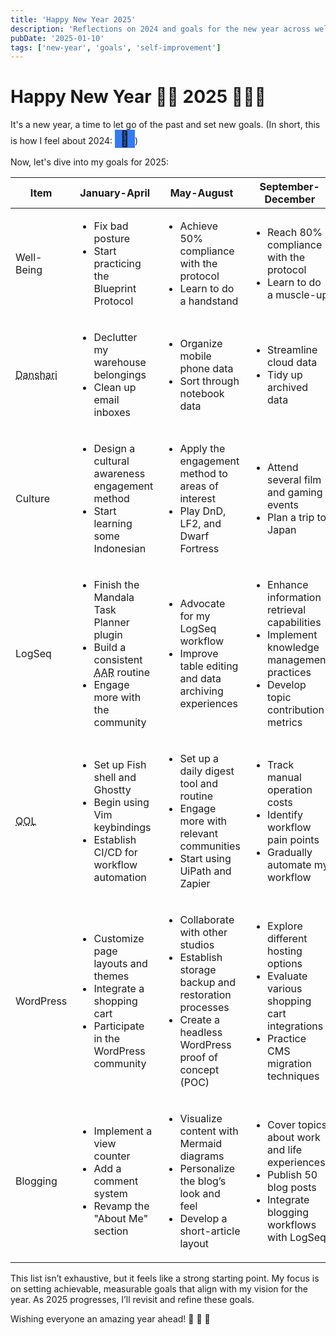 ```yaml
---
title: 'Happy New Year 2025'
description: 'Reflections on 2024 and goals for the new year across well-being, culture, productivity, and more.'
pubDate: '2025-01-10'
tags: ['new-year', 'goals', 'self-improvement']
---
```


# Happy New Year 🚀🎉 2025 🍾🏌️‍♂️

It's a new year, a time to let go of the past and set new goals. (In short, this is how I feel about 2024: <b style="width: 2rem;display: inline-block;background: #337bf6;font-size: 1.5rem;text-align: center;">🩶</b>)

Now, let's dive into my goals for 2025:

<table class="w-[75vw] relative text-[0.8rem] left-1/2 -translate-x-1/2">
  <thead>
    <tr>
      <th class="text-center">Item</th>
      <th class="text-center">January-April</th>
      <th class="text-center">May-August</th>
      <th class="text-center">September-December</th>
    </tr>
  </thead>
  <tbody>
    <tr>
      <td>Well-Being</td>
      <td>
        <ul class="list-none p-0 m-0">
          <li>Fix bad posture</li>
          <li>Start practicing the Blueprint Protocol</li>
        </ul>
      </td>
      <td>
        <ul class="list-none p-0 m-0">
          <li>Achieve 50% compliance with the protocol</li>
          <li>Learn to do a handstand</li>
        </ul>
      </td>
      <td>
        <ul class="list-none p-0 m-0">
          <li>Reach 80% compliance with the protocol</li>
          <li>Learn to do a muscle-up</li>
        </ul>
      </td>
    </tr>
    <tr>
      <td><abbr title="Decluttering">Danshari</abbr></td>
      <td>
        <ul class="list-none p-0 m-0">
          <li>Declutter my warehouse belongings</li>
          <li>Clean up email inboxes</li>
        </ul>
      </td>
      <td>
        <ul class="list-none p-0 m-0">
          <li>Organize mobile phone data</li>
          <li>Sort through notebook data</li>
        </ul>
      </td>
      <td>
        <ul class="list-none p-0 m-0">
          <li>Streamline cloud data</li>
          <li>Tidy up archived data</li>
        </ul>
      </td>
    </tr>
    <tr>
      <td>Culture</td>
      <td>
        <ul class="list-none p-0 m-0">
          <li>Design a cultural awareness engagement method</li>
          <li>Start learning some Indonesian</li>
        </ul>
      </td>
      <td>
        <ul class="list-none p-0 m-0">
          <li>Apply the engagement method to areas of interest</li>
          <li>Play DnD, LF2, and Dwarf Fortress</li>
        </ul>
      </td>
      <td>
        <ul class="list-none p-0 m-0">
          <li>Attend several film and gaming events</li>
          <li>Plan a trip to Japan</li>
        </ul>
      </td>
    </tr>
    <tr>
      <td>LogSeq</td>
      <td>
        <ul class="list-none p-0 m-0">
          <li>Finish the Mandala Task Planner plugin</li>
          <li>Build a consistent <abbr title="After-Action Review">AAR</abbr> routine</li>
          <li>Engage more with the community</li>
        </ul>
      </td>
      <td>
        <ul class="list-none p-0 m-0">
          <li>Advocate for my LogSeq workflow</li>
          <li>Improve table editing and data archiving experiences</li>
        </ul>
      </td>
      <td>
        <ul class="list-none p-0 m-0">
          <li>Enhance information retrieval capabilities</li>
          <li>Implement knowledge management practices</li>
          <li>Develop topic contribution metrics</li>
        </ul>
      </td>
    </tr>
    <tr>
      <td><abbr title="Quality of Life">QOL</abbr></td>
      <td>
        <ul class="list-none p-0 m-0">
          <li>Set up Fish shell and Ghostty</li>
          <li>Begin using Vim keybindings</li>
          <li>Establish CI/CD for workflow automation</li>
        </ul>
      </td>
      <td>
        <ul class="list-none p-0 m-0">
          <li>Set up a daily digest tool and routine</li>
          <li>Engage more with relevant communities</li>
          <li>Start using UiPath and Zapier</li>
        </ul>
      </td>
      <td>
        <ul class="list-none p-0 m-0">
          <li>Track manual operation costs</li>
          <li>Identify workflow pain points</li>
          <li>Gradually automate my workflow</li>
        </ul>
      </td>
    </tr>
    <tr>
      <td>WordPress</td>
      <td>
        <ul class="list-none p-0 m-0">
          <li>Customize page layouts and themes</li>
          <li>Integrate a shopping cart</li>
          <li>Participate in the WordPress community</li>
        </ul>
      </td>
      <td>
        <ul class="list-none p-0 m-0">
          <li>Collaborate with other studios</li>
          <li>Establish storage backup and restoration processes</li>
          <li>Create a headless WordPress proof of concept (POC)</li>
        </ul>
      </td>
      <td>
        <ul class="list-none p-0 m-0">
          <li>Explore different hosting options</li>
          <li>Evaluate various shopping cart integrations</li>
          <li>Practice CMS migration techniques</li>
        </ul>
      </td>
    </tr>
    <tr>
      <td>Blogging</td>
      <td>
        <ul class="list-none p-0 m-0">
          <li>Implement a view counter</li>
          <li>Add a comment system</li>
          <li>Revamp the "About Me" section</li>
        </ul>
      </td>
      <td>
        <ul class="list-none p-0 m-0">
          <li>Visualize content with Mermaid diagrams</li>
          <li>Personalize the blog’s look and feel</li>
          <li>Develop a short-article layout</li>
        </ul>
      </td>
      <td>
        <ul class="list-none p-0 m-0">
          <li>Cover topics about work and life experiences</li>
          <li>Publish 50 blog posts</li>
          <li>Integrate blogging workflows with LogSeq</li>
        </ul>
      </td>
    </tr>
  </tbody>
</table>

This list isn’t exhaustive, but it feels like a strong starting point. My focus is on setting achievable, measurable goals that align with my vision for the year. As 2025 progresses, I’ll revisit and refine these goals.

Wishing everyone an amazing year ahead! 🥳 🎊 🙌

